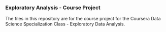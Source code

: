 ### Exploratory Analysis - Course Project

The files in this repository are for the course project for the Coursera Data Science Specialization Class - Exploratory Data Analysis.
